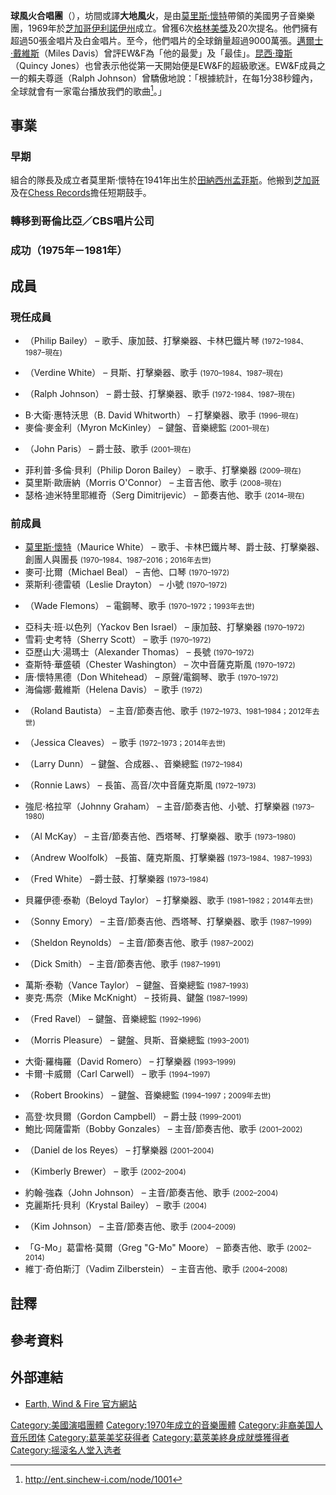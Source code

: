 {{noteTA
|G1=Music
|1=zh-hans:地风火;zh-hant:球風火;
|2=zh-hans:乐团;zh-hant:合唱團;
}}
{{Infobox musical artist <!-- See Wikipedia:WikiProject Musicians -->
| name             = Earth, Wind & Fire<br>球風火
| image            = Earth, Wind & Fire (2).jpg
| landscape        = yes
| caption          = 球風火於2009年的演出
| background       = group_or_band
| origin           = {{USA}}[[伊利诺伊州|伊利諾州]][[芝加哥|芝加哥]]
| genre            = {{flatlist| 
* [[节奏布鲁斯|R&B]]
* [[靈魂樂|靈魂樂]]
* [[放克|放克]]
* [[迪斯科|迪斯可]]
* [[摇滚乐|搖滾樂]]
* [[電子舞曲|電子舞曲]]
* [[爵士乐|爵士樂]]}}
| years_active     = 1969–現在<ref>{{cite web|url=https://www.allmusic.com/artist/earth-wind-fire-mn0000135273/biography|title=Earth, Wind & Fire|work=[[AllMusic|AllMusic]]|accessdate=January 10, 2019|archive-date=2020-09-22|archive-url=https://web.archive.org/web/20200922213520/https://www.allmusic.com/artist/earth-wind-fire-mn0000135273/biography|dead-url=no}}</ref>
| label            = {{flatlist| 
* [[華納兄弟唱片公司|Warner Bros.]]
* {{link-en|美國唱片公司|American Record Company|American}}
* [[哥伦比亚唱片|Columbia]]
* {{link-en|遺贈唱片|Legacy Recordings|Legacy}}
* {{link-en|聖域唱片|Sanctuary Records|Sanctuary}}}}
| associated_acts  = {{flatlist|
* {{link-en|蘭姆希·路易斯|Ramsey Lewis}}
* {{link-en|情感合唱團|The Emotions}}
* {{link-en|鳳凰管樂部|Phenix Horns}}
* [[大卫·沃尔特·福斯特|大衛·佛斯特]]
* [[芝加哥乐队|芝加哥樂團]]}}
| website          = {{URL|earthwindandfire.com}}
| current_members  = [[#現任成員|詳見「現任成員」]]
| past_members     = [[#前成員|詳見「前成員」]]
}}
'''球風火合唱團{{notetag|[[台灣索尼音樂娛樂|台灣索尼音樂娛樂]]代理譯名'''球風-{}-火合-{}-唱團'''，曾一度與[[環球音樂_(台灣)|台灣環球音樂]]使用前譯'''地球-{}-風火合-{}-唱團'''；[[華納音樂_(台灣)|台灣華納音樂]]《真鑽情歌》為'''地球風與火合-{}-唱團'''。[[索尼音乐娱乐中国|索尼音乐娱乐中国]]則是'''地-{}-风火乐-{}-团'''。}}'''（{{lang-en|''Earth, Wind & Fire''}}），坊間或譯'''大地風火'''，是由[[莫里斯·懷特|莫里斯·懷特]]帶領的美國男子音樂樂團，1969年於[[芝加哥|芝加哥]][[伊利諾伊州|伊利諾伊州]]成立。曾獲6次[[格林美獎|格林美獎]]及20次提名。他們擁有超過50張金唱片及白金唱片。至今，他們唱片的全球銷量超過9000萬張。[[邁爾士·戴維斯|邁爾士·戴維斯]]（Miles Davis）曾評EW&F為「他的最愛」及「最佳」。[[昆西·瓊斯|昆西·瓊斯]]（Quincy Jones）也曾表示他從第一天開始便是EW&F的超級歌迷。EW&F成員之一的賴夫尊遜（Ralph Johnson）曾驕傲地說：「根據統計，在每1分38秒鐘內，全球就會有一家電台播放我們的歌曲<ref>http://ent.sinchew-i.com/node/1001</ref>。」

== 事業 ==
=== 早期 ===
組合的隊長及成立者莫里斯·懷特在1941年出生於[[田納西州|田納西州]][[孟菲斯_(田納西州)|孟菲斯]]。他搬到[[芝加哥|芝加哥]]及在[[Chess_Records|Chess Records]]擔任短期鼓手。

=== 轉移到哥倫比亞／CBS唱片公司  ===

=== 成功（1975年－1981年）===

== 成員 ==
=== 現任成員 ===
* {{link-en|菲利普·貝利|Philip Bailey}}（Philip Bailey） – 歌手、康加鼓、打擊樂器、卡林巴鐵片琴 <small>(1972–1984、1987–現在)</small>
* {{link-en|維爾丁·懷特|Verdine White}}（Verdine White） – 貝斯、打擊樂器、歌手 <small>(1970–1984、1987–現在)</small>
* {{link-en|拉尔夫·约翰逊|Ralph Johnson (musician)}}（Ralph Johnson） – 爵士鼓、打擊樂器、歌手 <small>(1972-1984、1987–現在)</small>
* B·大衛·惠特沃思（B. David Whitworth） – 打擊樂器、歌手 <small>(1996–現在)</small>
* 麥倫·麥金利（Myron McKinley） – 鍵盤、音樂總監 <small>(2001–現在)</small>
* {{link-en|約翰·帕里斯|John Paris}}（John Paris） – 爵士鼓、歌手 <small>(2001–現在)</small>
* 菲利普·多倫·貝利（Philip Doron Bailey） – 歌手、打擊樂器 <small>(2009–現在)</small>
* 莫里斯·歐唐納（Morris O'Connor） – 主音吉他、歌手 <small>(2008–現在)</small>
* 瑟格·迪米特里耶維奇（Serg Dimitrijevic） – 節奏吉他、歌手 <small>(2014–現在)</small>

=== 前成員 ===
{{col-begin}}
{{col-3}}
* [[莫里斯·懷特|莫里斯·懷特]]（Maurice White） – 歌手、卡林巴鐵片琴、爵士鼓、打擊樂器、創團人與團長 <small>(1970–1984、1987–2016；2016年去世)</small>
* 麥可·比爾（Michael Beal） – 吉他、口琴 <small>(1970–1972)</small>
* 萊斯利·德雷頓（Leslie Drayton） – 小號 <small>(1970–1972)</small>
* {{link-en|韋德·弗萊蒙斯|Wade Flemons}}（Wade Flemons） – 電鋼琴、歌手 <small>(1970–1972；1993年去世)</small>
* 亞科夫·班·以色列（Yackov Ben Israel） – 康加鼓、打擊樂器 <small>(1970–1972)</small>
* 雪莉·史考特（Sherry Scott） – 歌手 <small>(1970–1972)</small>
* 亞歷山大·湯瑪士（Alexander Thomas） – 長號 <small>(1970–1972)</small>
* 查斯特·華盛頓（Chester Washington） – 次中音薩克斯風 <small>(1970–1972)</small>
* 唐·懷特黑德（Don Whitehead） – 原聲/電鋼琴、歌手 <small>(1970–1972)</small>
* 海倫娜·戴維斯（Helena Davis） – 歌手 <small>(1972)</small>
* {{link-en|羅蘭·鮑帝斯塔|Roland Bautista}}（Roland Bautista） – 主音/節奏吉他、歌手 <small>(1972–1973、1981–1984；2012年去世)</small>
* {{link-en|潔西卡·克里夫斯|Jessica Cleaves}}（Jessica Cleaves） – 歌手 <small>(1972–1973；2014年去世)</small>
* {{link-en|賴瑞·鄧恩|Larry Dunn}}（Larry Dunn） – 鍵盤、合成器、{{link-en|迷你穆格|Minimoog}}、音樂總監 <small>(1972–1984)</small>
{{col-3}}
* {{link-en|羅尼·勞斯|Ronnie Laws}}（Ronnie Laws） – 長笛、高音/次中音薩克斯風 <small>(1972–1973)</small>
* 強尼·格拉罕（Johnny Graham） – 主音/節奏吉他、小號、打擊樂器 <small>(1973–1980)</small>
* {{link-en|阿爾·麥凱|Al McKay}}（Al McKay） – 主音/節奏吉他、西塔琴、打擊樂器、歌手 <small>(1973–1980)</small>
* {{link-en|安德魯·沃爾福克|Andrew Woolfolk}}（Andrew Woolfolk） –長笛、薩克斯風、打擊樂器 <small>(1973–1984、1987–1993)</small>
* {{link-en|佛雷德·懷特|Fred White (musician)}}（Fred White） –爵士鼓、打擊樂器 <small>(1973–1984)</small>
* 貝羅伊德·泰勒（Beloyd Taylor） – 打擊樂器、歌手 <small>(1981–1982；2014年去世)</small>
* {{link-en|索尼·艾莫瑞|Sonny Emory}}（Sonny Emory） – 主音/節奏吉他、西塔琴、打擊樂器、歌手 <small>(1987–1999)</small>
* {{link-en|謝爾登·雷諾茲 (吉他手)|Sheldon Reynolds (guitarist)|謝爾登·雷諾茲}}（Sheldon Reynolds） – 主音/節奏吉他、歌手 <small>(1987–2002)</small>
* {{link-en|迪克·史密斯 (音樂家)|Dick Smith (musician)|迪克·史密斯}}（Dick Smith） – 主音/節奏吉他、歌手 <small>(1987–1991)</small>
* 萬斯·泰勒（Vance Taylor） – 鍵盤、音樂總監 <small>(1987–1993)</small>
* 麥克·馬奈（Mike McKnight） – 技術員、鍵盤 <small>(1987–1999)</small>
{{col-3}}
* {{link-en|佛雷德·拉弗爾|Fred Ravel}}（Fred Ravel） – 鍵盤、音樂總監 <small>(1992–1996)</small>
* {{link-en|莫里斯·普雷瑟|Morris Pleasure}}（Morris Pleasure） – 鍵盤、貝斯、音樂總監 <small>(1993–2001)</small>
* 大衛·羅梅羅（David Romero） – 打擊樂器 <small>(1993–1999)</small>
* 卡爾·卡威爾（Carl Carwell） – 歌手 <small>(1994–1997)</small>
* {{link-en|羅伯特·布羅金斯|Robert Brookins}}（Robert Brookins） – 鍵盤、音樂總監 <small>(1994–1997；2009年去世)</small>
* 高登·坎貝爾（Gordon Campbell） – 爵士鼓 <small>(1999–2001)</small>
* 鮑比·岡薩雷斯（Bobby Gonzales） – 主音/節奏吉他、歌手 <small>(2001–2002)</small>
* {{link-en|丹尼爾·德·羅斯·雷耶斯|Daniel de los Reyes}}（Daniel de los Reyes） – 打擊樂器 <small>(2001–2004)</small>
* {{link-en|金柏莉·布魯爾|Kimberly Brewer}}（Kimberly Brewer） – 歌手 <small>(2002–2004)</small>
* 約翰·強森（John Johnson） – 主音/節奏吉他、歌手 <small>(2002–2004)</small>
* 克麗斯托·貝利（Krystal Bailey） – 歌手 <small>(2004)</small>
* {{link-en|金·強森|Kim Johnson}}（Kim Johnson） – 主音/節奏吉他、歌手 <small>(2004–2009)</small>
* 「G-Mo」葛雷格·莫爾（Greg "G-Mo" Moore） – 節奏吉他、歌手 <small>(2002–2014)</small>
* 維丁·奇伯斯汀（Vadim Zilberstein） – 主音吉他、歌手 <small>(2004–2008)</small>
{{col-end}}

== 註釋 ==
<!--{{Div col|cols=2}}-->
{{notefoot}}
<!--{{Div col end}}-->

== 參考資料 ==
{{Reflist}}

== 外部連結 ==
*{{en}}[http://www.earthwindandfire.com/ Earth, Wind & Fire 官方網站] {{Wayback|url=http://www.earthwindandfire.com/ |date=20210422185503 }}

{{摇滚名人堂2000届入选者}}
{{21世纪10年代肯尼迪中心荣誉奖}}

{{Authority control}}
{{DEFAULTSORT:Earth, Wind & Fire}}
[[Category:美國演唱團體|Category:美國演唱團體]]
[[Category:1970年成立的音樂團體|Category:1970年成立的音樂團體]]
[[Category:非裔美国人音乐团体|Category:非裔美国人音乐团体]]
[[Category:葛莱美奖获得者|Category:葛莱美奖获得者]]
[[Category:葛萊美終身成就獎獲得者|Category:葛萊美終身成就獎獲得者]]
[[Category:摇滚名人堂入选者|Category:摇滚名人堂入选者]]